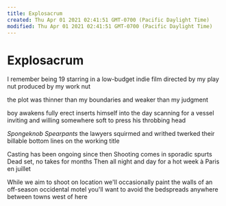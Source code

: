 ```yaml
---
title: Explosacrum
created: Thu Apr 01 2021 02:41:51 GMT-0700 (Pacific Daylight Time)
modified: Thu Apr 01 2021 02:41:51 GMT-0700 (Pacific Daylight Time)
---
```

# Explosacrum

I remember being 19
starring in a low-budget indie film
directed by my play nut
produced by my work nut

the plot was thinner than my boundaries
and weaker than my judgment

boy awakens fully erect
inserts himself into the day
scanning for a vessel
inviting and willing
somewhere soft to press
his throbbing head

*Spongeknob Spearpants*
the lawyers squirmed and writhed
twerked their billable bottom
lines on the working title

Casting has been ongoing since then
Shooting comes in sporadic spurts
Dead set, no takes for months
Then all night and day for a hot week à Paris en juillet

While we aim to shoot on location
we'll occasionally paint the walls
of an off-season occidental motel
you'll want to avoid the bedspreads
anywhere between towns west of here